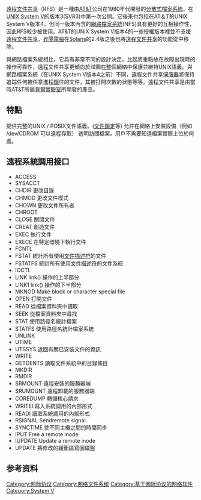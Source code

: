 {{Unreferenced|time=2017-06-01T20:37:24+00:00}}
{{NoteTA|G1=IT}}
[[遠程文件共享|遠程文件共享]]（RFS）是一種由[[AT&T|AT&T]]公司在1980年代開發的[[分散式檔案系統|分散式檔案系統]]。在[[UNIX_System_V|UNIX System V]]的版本3(SVR3)中第一次公開。它後來也包括在AT＆T的UNIX System V版本4，但同一版本內含的[[網路檔案系統|網路檔案系統]](NFS)具有更好的互相操作性，因此RFS較少被使用。AT&T的UNIX System V版本4的一些授權版本裡並不支援[[遠程文件共享|遠程文件共享]]，[[昇陽電腦|昇陽電腦]]在[[Solaris|Solaris]]的2.4版之後也將[[遠程文件共享|遠程文件共享]]的功能從中移除。

與網路檔案系統相比，它具有非常不同的設計決定。比起將重點放在故障出現時的操作可靠性，遠程文件共享更傾向於試圖在整個網絡中保護並維持UNIX語義。與網路檔案系統（在UNIX System V版本4之前）不同，遠程文件共享[[伺服器|伺服器]]將保持追踪任何被任意進程[[鎖|鎖]]住的文件，其被打開次數的狀態等等。遠程文件共享是由當時AT&T所屬[[貝爾實驗室|貝爾實驗室]]所開發的產品。

== 特點 ==
提供完整的UNIX / POSIX文件語義。([[文件鎖定|文件鎖定]]等)
允許在網絡上安裝設備（例如 /dev/CDROM 可以遠程存取）
透明訪問檔案。用戶不需要知道檔案實際上位於何處。

== 遠程系統調用接口 ==
{{colbegin}}
* ACCESS
* SYSACCT
* CHDIR 更改目錄
* CHMOD 更改文件模式
* CHOWN 更改文件所有者
* CHROOT
* CLOSE 關閉文件
* CREAT 創造文件
* EXEC 執行文件
* EXECE 在特定環境下執行文件
* FCNTL
* FSTAT 統計所有使用[[文件描述符|文件描述符]]的文件
* FSTATFS 統計所有使用[[文件描述符|文件描述符]]的文件系統
* IOCTL
* LINK link() 操作的上半部分
* LINK1 link() 操作的下半部分
* MKNOD Make block or character special file
* OPEN 打開文件
* READ 從檔案資料夾中讀取
* SEEK 從檔案資料夾中尋找
* STAT 使用路徑名統計檔案
* STATFS 使用路徑名統計檔案系統
* UNLINK
* UTIME
* UTSSYS 返回有關已安裝文件的資訊
* WRITE
* GETDENTS 讀取文件系統中的目錄條目
* MKDIR
* RMDIR
* SRMOUNT 遠程安裝的服務器端
* SRUMOUNT 遠程卸載的服務器端
* COREDUMP 轉儲核心請求
* WRITEI 寫入系統調用的內部形式
* READI 讀取系統調用的內部形式
* RSIGNAL Sendremote signal
* SYNCTIME 使不同主機之間的時間同步
* IPUT Free a remote inode
* IUPDATE Update a remote inode
* UPDATE 將修改的緩衝區寫回磁盤
{{colend}}

==参考资料==
{{reflist}}

[[Category:网际协议|Category:网际协议]]
[[Category:网络文件系统|Category:网络文件系统]]
[[Category:基于网际协议的网络软件|Category:基于网际协议的网络软件]]
[[Category:System_V|Category:System V]]